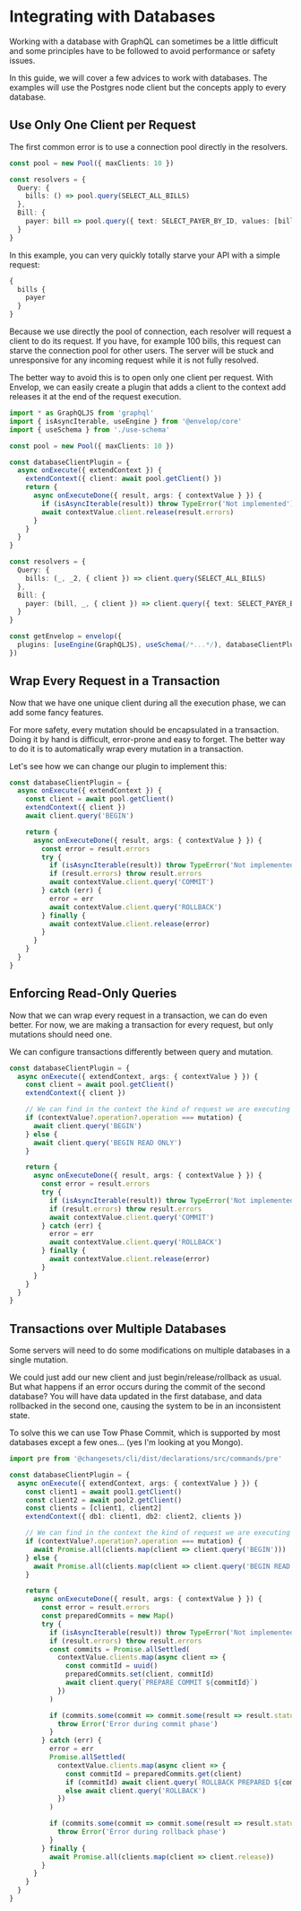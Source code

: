 # Integrating with Databases

Working with a database with GraphQL can sometimes be a little difficult and some principles have to be followed
to avoid performance or safety issues.

In this guide, we will cover a few advices to work with databases. The examples will use the Postgres node client but the concepts apply to every database.

## Use Only One Client per Request

The first common error is to use a connection pool directly in the resolvers.

```ts
const pool = new Pool({ maxClients: 10 })

const resolvers = {
  Query: {
    bills: () => pool.query(SELECT_ALL_BILLS)
  },
  Bill: {
    payer: bill => pool.query({ text: SELECT_PAYER_BY_ID, values: [bill.payer_id] })
  }
}
```

In this example, you can very quickly totally starve your API with a simple request:

```graphql
{
  bills {
    payer
  }
}
```

Because we use directly the pool of connection, each resolver will request a client to do its request.
If you have, for example 100 bills, this request can starve the connection pool for other users.
The server will be stuck and unresponsive for any incoming request while it is not fully resolved.

The better way to avoid this is to open only one client per request. With Envelop, we can easily create
a plugin that adds a client to the context add releases it at the end of the request execution.

```ts
import * as GraphQLJS from 'graphql'
import { isAsyncIterable, useEngine } from '@envelop/core'
import { useSchema } from './use-schema'

const pool = new Pool({ maxClients: 10 })

const databaseClientPlugin = {
  async onExecute({ extendContext }) {
    extendContext({ client: await pool.getClient() })
    return {
      async onExecuteDone({ result, args: { contextValue } }) {
        if (isAsyncIterable(result)) throw TypeError('Not implemented')
        await contextValue.client.release(result.errors)
      }
    }
  }
}

const resolvers = {
  Query: {
    bills: (_, _2, { client }) => client.query(SELECT_ALL_BILLS)
  },
  Bill: {
    payer: (bill, _, { client }) => client.query({ text: SELECT_PAYER_BY_ID, values: [bill.payer_id] })
  }
}

const getEnvelop = envelop({
  plugins: [useEngine(GraphQLJS), useSchema(/*...*/), databaseClientPlugin]
})
```

## Wrap Every Request in a Transaction

Now that we have one unique client during all the execution phase, we can add some fancy features.

For more safety, every mutation should be encapsulated in a transaction. Doing it by hand is difficult,
error-prone and easy to forget. The better way to do it is to automatically wrap every mutation in a transaction.

Let's see how we can change our plugin to implement this:

```ts
const databaseClientPlugin = {
  async onExecute({ extendContext }) {
    const client = await pool.getClient()
    extendContext({ client })
    await client.query('BEGIN')

    return {
      async onExecuteDone({ result, args: { contextValue } }) {
        const error = result.errors
        try {
          if (isAsyncIterable(result)) throw TypeError('Not implemented')
          if (result.errors) throw result.errors
          await contextValue.client.query('COMMIT')
        } catch (err) {
          error = err
          await contextValue.client.query('ROLLBACK')
        } finally {
          await contextValue.client.release(error)
        }
      }
    }
  }
}
```

## Enforcing Read-Only Queries

Now that we can wrap every request in a transaction, we can do even better.
For now, we are making a transaction for every request, but only mutations should need one.

We can configure transactions differently between query and mutation.

```ts
const databaseClientPlugin = {
  async onExecute({ extendContext, args: { contextValue } }) {
    const client = await pool.getClient()
    extendContext({ client })

    // We can find in the context the kind of request we are executing
    if (contextValue?.operation?.operation === mutation) {
      await client.query('BEGIN')
    } else {
      await client.query('BEGIN READ ONLY')
    }

    return {
      async onExecuteDone({ result, args: { contextValue } }) {
        const error = result.errors
        try {
          if (isAsyncIterable(result)) throw TypeError('Not implemented')
          if (result.errors) throw result.errors
          await contextValue.client.query('COMMIT')
        } catch (err) {
          error = err
          await contextValue.client.query('ROLLBACK')
        } finally {
          await contextValue.client.release(error)
        }
      }
    }
  }
}
```

## Transactions over Multiple Databases

Some servers will need to do some modifications on multiple databases in a single mutation.

We could just add our new client and just begin/release/rollback as usual. But what happens if an error occurs
during the commit of the second database? You will have data updated in the first database, and data rollbacked
in the second one, causing the system to be in an inconsistent state.

To solve this we can use Tow Phase Commit, which is supported by most databases except a few ones...
(yes I'm looking at you Mongo).

```ts
import pre from '@changesets/cli/dist/declarations/src/commands/pre'

const databaseClientPlugin = {
  async onExecute({ extendContext, args: { contextValue } }) {
    const client1 = await pool1.getClient()
    const client2 = await pool2.getClient()
    const clients = [client1, client2]
    extendContext({ db1: client1, db2: client2, clients })

    // We can find in the context the kind of request we are executing
    if (contextValue?.operation?.operation === mutation) {
      await Promise.all(clients.map(client => client.query('BEGIN')))
    } else {
      await Promise.all(clients.map(client => client.query('BEGIN READ ONLY')))
    }

    return {
      async onExecuteDone({ result, args: { contextValue } }) {
        const error = result.errors
        const preparedCommits = new Map()
        try {
          if (isAsyncIterable(result)) throw TypeError('Not implemented')
          if (result.errors) throw result.errors
          const commits = Promise.allSettled(
            contextValue.clients.map(async client => {
              const commitId = uuid()
              preparedCommits.set(client, commitId)
              await client.query(`PREPARE COMMIT ${commitId}`)
            })
          )

          if (commits.some(commit => commit.some(result => result.status === 'rejected'))) {
            throw Error('Error during commit phase')
          }
        } catch (err) {
          error = err
          Promise.allSettled(
            contextValue.clients.map(async client => {
              const commitId = preparedCommits.get(client)
              if (commitId) await client.query(`ROLLBACK PREPARED ${commitId}`)
              else await client.query('ROLLBACK')
            })
          )

          if (commits.some(commit => commit.some(result => result.status === 'rejected'))) {
            throw Error('Error during rollback phase')
          }
        } finally {
          await Promise.all(clients.map(client => client.release))
        }
      }
    }
  }
}
```
